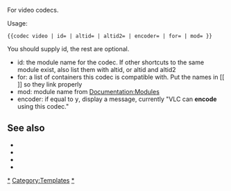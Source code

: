 {{codec
|type=video
|id={{{id|}}}
|altid={{{altid|}}}
|altid2={{{altid2|}}}
|encoder={{{encoder|n}}}
|for={{{for|}}}
|mod={{{mod|}}}
}}<noinclude>
<!-------------------- Documentation goes below this line --------------------->
For video codecs.

Usage:
 <nowiki>{{codec video | id= | altid= | altid2= | encoder= | for= | mod= }}</nowiki>

You should supply id, the rest are optional.
* id: the module name for the codec. If other shortcuts to the same module exist, also list them with altid, or altid and altid2
* for: a list of containers this codec is compatible with. Put the names in <nowiki>[[ ]]</nowiki> so they link properly
* mod: module name from [[Documentation:Modules]]
* encoder: if equal to <kbd>y</kbd>, display a message, currently "VLC can '''encode''' using this codec."

== See also ==
* {{tl|Codec audio}}
* {{tl|Codec video}}
* {{tl|Mux}}
* {{tl|Protocol}}

[[Category:Codecs|*]]<!--Modify sortkey-->
[[Category:Templates]]
[[Category:Video codecs|*]]<!--Modify sortkey-->
<!----------------------------------------------------------------------------->
</noinclude>